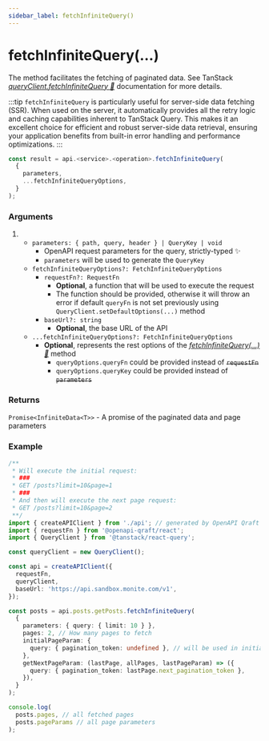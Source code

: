 ```yaml
---
sidebar_label: fetchInfiniteQuery()
---
```


# fetchInfiniteQuery(...)

The method facilitates the fetching of paginated data.
See TanStack [_queryClient.fetchInfiniteQuery 🌴_](https://tanstack.com/query/latest/docs/reference/QueryClient#queryclientfetchinfinitequery)
documentation for more details.

:::tip
`fetchInfiniteQuery` is particularly useful for server-side data fetching (SSR). When used on the server, it automatically
provides all the retry logic and caching capabilities inherent to TanStack Query.
This makes it an excellent choice for efficient and robust server-side data retrieval, ensuring your application benefits
from built-in error handling and performance optimizations.
:::

```ts
const result = api.<service>.<operation>.fetchInfiniteQuery(
  {
    parameters,
    ...fetchInfiniteQueryOptions,
  }
);
```

### Arguments

1. - `parameters: { path, query, header } | QueryKey | void`
     - OpenAPI request parameters for the query, strictly-typed ✨
     - `parameters` will be used to generate the `QueryKey`
   - `fetchInfiniteQueryOptions?: FetchInfiniteQueryOptions`
     - `requestFn?: RequestFn`
       - **Optional**, a function that will be used to execute the request
       - The function should be provided, otherwise it will throw an error if default `queryFn` is not set previously using `QueryClient.setDefaultOptions(...)` method
     - `baseUrl?: string`
       - **Optional**, the base URL of the API
   - `...fetchInfiniteQueryOptions?: FetchInfiniteQueryOptions`
     - **Optional**, represents the rest options of the [_fetchInfiniteQuery(...) 🌴_](https://tanstack.com/query/latest/docs/reference/QueryClient#queryclientfetchinfinitequery) method
       - `queryOptions.queryFn` could be provided instead of ~~`requestFn`~~
       - `queryOptions.queryKey` could be provided instead of ~~`parameters`~~

### Returns

`Promise<InfiniteData<T>>` - A promise of the paginated data and page parameters

### Example

```ts
/**
 * Will execute the initial request:
 * ###
 * GET /posts?limit=10&page=1
 * ###
 * And then will execute the next page request:
 * GET /posts?limit=10&page=2
 **/
import { createAPIClient } from './api'; // generated by OpenAPI Qraft CLI
import { requestFn } from '@openapi-qraft/react';
import { QueryClient } from '@tanstack/react-query';

const queryClient = new QueryClient();

const api = createAPIClient({
  requestFn,
  queryClient,
  baseUrl: 'https://api.sandbox.monite.com/v1',
});

const posts = api.posts.getPosts.fetchInfiniteQuery(
  {
    parameters: { query: { limit: 10 } },
    pages: 2, // How many pages to fetch
    initialPageParam: {
      query: { pagination_token: undefined }, // will be used in initial request
    },
    getNextPageParam: (lastPage, allPages, lastPageParam) => ({
      query: { pagination_token: lastPage.next_pagination_token },
    }),
  }
);

console.log(
  posts.pages, // all fetched pages
  posts.pageParams // all page parameters
);
```
